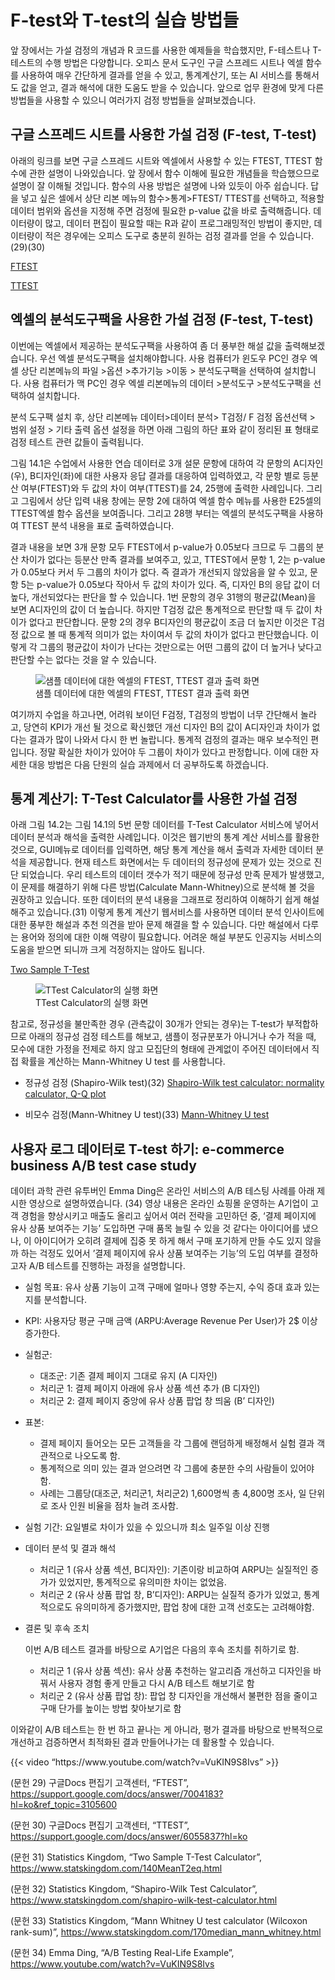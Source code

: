 # F-test와 T-test의 실습 방법들

앞 장에서는 가설 검정의 개념과 R 코드를 사용한 예제들을 학습했지만, F-테스트나 T-테스트의 수행 방법은 다양합니다. 오피스 문서 도구인 구글 스프레드 시트나 엑셀 함수를 사용하여 매우 간단하게 결과를 얻을 수 있고, 통계계산기, 또는 AI 서비스를 통해서도 값을 얻고, 결과 해석에 대한 도움도 받을 수 있습니다. 앞으로 업무 환경에 맞게 다른 방법들을 사용할 수 있으니 여러가지 검정 방법들을 살펴보겠습니다.

## 구글 스프레드 시트를 사용한 가설 검정 (F-test, T-test)

아래의 링크를 보면 구글 스프레드 시트와 엑셀에서 사용할 수 있는 FTEST, TTEST 함수에 관한 설명이 나와있습니다. 앞 장에서 함수 이해에 필요한 개념들을 학습했으므로 설명이 잘 이해될 것입니다. 함수의 사용 방법은 설명에 나와 있듯이 아주 쉽습니다. 답을 넣고 싶은 셀에서 상단 리본 메뉴의 함수\>통계\>FTEST/ TTEST를 선택하고, 적용할 데이터 범위와 옵션을 지정해 주면 검정에 필요한 p-value 값을 바로 출력해줍니다. 데이터량이 많고, 데이터 편집이 필요할 때는 R과 같이 프로그래밍적인 방법이 좋지만, 데이터량이 적은 경우에는 오피스 도구로 충분히 원하는 검정 결과를 얻을 수 있습니다. (29)(30)

[FTEST](https://support.google.com/docs/answer/7004183?hl=ko&ref_topic=3105600)

[TTEST](https://support.google.com/docs/answer/6055837?hl=ko)

## 엑셀의 분석도구팩을 사용한 가설 검정 (F-test, T-test)

이번에는 엑셀에서 제공하는 분석도구팩을 사용하여 좀 더 풍부한 해설 값을 출력해보겠습니다. 우선 엑셀 분석도구팩을 설치해야합니다. 사용 컴퓨터가 윈도우 PC인 경우 엑셀 상단 리본메뉴의 파일 \>옵션 \>추가기능 \>이동 \> 분석도구팩을 선택하여 설치합니다. 사용 컴퓨터가 맥 PC인 경우 엑셀 리본메뉴의 데이터 \>분석도구 \>분석도구팩을 선택하여 설치합니다.

분석 도구팩 설치 후, 상단 리본메뉴 데이터\>데이터 분석\> T검정/ F 검정 옵션선택 \> 범위 설정 \> 기타 출력 옵션 설정을 하면 아래 그림의 하단 표와 같이 정리된 표 형태로 검정 테스트 관련 값들이 출력됩니다.

그림 14.1은 수업에서 사용한 연습 데이터로 3개 설문 문항에 대하여 각 문항의 A디자인(우), B디자인(좌)에 대한 사용자 응답 결과를 대응하여 입력하였고, 각 문항 별로 등분산 여부(FTEST)와 두 값의 차이 여부(TTEST)를 24, 25행에 출력한 사례입니다. 그리고 그림에서 상단 입력 내용 창에는 문항 2에 대하여 엑셀 함수 메뉴를 사용한 E25셀의 TTEST엑셀 함수 옵션을 보여줍니다. 그리고 28행 부터는 엑셀의 분석도구팩을 사용하여 TTEST 분석 내용을 표로 출력하였습니다.

결과 내용을 보면 3개 문항 모두 FTEST에서 p-value가 0.05보다 크므로 두 그룹의 분산 차이가 없다는 등분산 만족 결과를 보여주고, 있고, TTEST에서 문항 1, 2는 p-value가 0.05보다 커서 두 그룹의 차이가 없다. 즉 결과가 개선되지 않았음을 알 수 있고, 문항 5는 p-value가 0.05보다 작아서 두 값의 차이가 있다. 즉, 디자인 B의 응답 값이 더 높다, 개선되었다는 판단을 할 수 있습니다. 1번 문항의 경우 31행의 평균값(Mean)을 보면 A디자인의 값이 더 높습니다. 하지만 T검정 값은 통계적으로 판단할 때 두 값이 차이가 없다고 판단합니다. 문항 2의 경우 B디자인의 평균값이 조금 더 높지만 이것은 T검정 값으로 볼 때 통계적 의미가 없는 차이여서 두 값의 차이가 없다고 판단했습니다. 이렇게 각 그룹의 평균값이 차이가 난다는 것만으로는 어떤 그룹의 값이 더 높거나 낮다고 판단할 수는 없다는 것을 알 수 있습니다.

![샘플 데이터에 대한 엑셀의 FTEST, TTEST 결과 출력 화면](img/fig28.png)

여기까지 수업을 하고나면, 어려워 보이던 F검정, T검정의 방법이 너무 간단해서 놀라고, 당연히 KPI가 개선 될 것으로 확신했던 개선 디자인 B의 값이 A디자인과 차이가 없다는 결과가 많이 나와서 다시 한 번 놀랍니다. 통계적 검정의 결과는 매우 보수적인 편입니다. 정말 확실한 차이가 있어야 두 그룹이 차이가 있다고 판정합니다. 이에 대한 자세한 대응 방법은 다음 단원의 실습 과제에서 더 공부하도록 하겠습니다.

## 통계 계산기: T-Test Calculator를 사용한 가설 검정

아래 그림 14.2는 그림 14.1의 5번 문항 데이터를 T-Test Calculator 서비스에 넣어서 데이터 분석과 해석을 출력한 사례입니다. 이것은 웹기반의 통계 계산 서비스를 활용한 것으로, GUI메뉴로 데이터를 입력하면, 해당 통계 계산을 해서 출력과 자세한 데이터 분석을 제공합니다. 현재 테스트 화면에서는 두 데이터의 정규성에 문제가 있는 것으로 진단 되었습니다. 우리 테스트의 데이터 갯수가 적기 때문에 정규성 만족 문제가 발생했고, 이 문제를 해결하기 위해 다른 방법(Calculate Mann-Whitney)으로 분석해 볼 것을 권장하고 있습니다. 또한 데이터의 분석 내용을 그래프로 정리하여 이해하기 쉽게 해설해주고 있습니다.(31) 이렇게 통계 계산기 웹서비스를 사용하면 데이터 분석 인사이트에 대한 풍부한 해설과 추천 의견을 받아 문제 해결을 할 수 있습니다. 다만 해설에서 다루는 용어와 정의에 대한 이해 역량이 필요합니다. 어려운 해설 부분도 인공지능 서비스의 도움을 받으면 되니까 크게 걱정하지는 않아도 됩니다.

[Two Sample T-Test](https://www.statskingdom.com/140MeanT2eq.html)

![TTest Calculator의 실행 화면](img/fig29.png)

참고로, 정규성을 불만족한 경우 (관측값이 30개가 안되는 경우)는 T-test가 부적합하므로 아래의 정규성 검정 테스트를 해보고, 샘플이 정규분포가 아니거나 수가 적을 때, 모수에 대한 가정을 전제로 하지 않고 모집단의 형태에 관계없이 주어진 데이터에서 직접 확률을 계산하는 Mann-Whitney U test 를 사용합니다.

-   정규성 검정 (Shapiro-Wilk test)(32) [Shapiro-Wilk test calculator: normality calculator, Q-Q plot](https://www.statskingdom.com/shapiro-wilk-test-calculator.html)

-   비모수 검정(Mann-Whitney U test)(33) [Mann-Whitney U test](https://www.statskingdom.com/170median_mann_whitney.html)

## 사용자 로그 데이터로 T-test 하기: e-commerce business A/B test case study

데이터 과학 관련 유투버인 Emma Ding은 온라인 서비스의 A/B 테스팅 사례를 아래 제시한 영상으로 설명하였습니다. (34) 영상 내용은 온라인 쇼핑몰 운영하는 A기업이 고객 경험을 향상시키고 매출도 올리고 싶어서 여러 전략을 고민하던 중, '결제 페이지에 유사 상품 보여주는 기능' 도입하면 구매 품목 늘릴 수 있을 것 같다는 아이디어를 냈으나, 이 아이디어가 오히려 결제에 집중 못 하게 해서 구매 포기하게 만들 수도 있지 않을까 하는 걱정도 있어서 '결제 페이지에 유사 상품 보여주는 기능'의 도입 여부를 결정하고자 A/B 테스트를 진행하는 과정을 설명합니다.

-   실험 목표: 유사 상품 기능이 고객 구매에 얼마나 영향 주는지, 수익 증대 효과 있는지를 분석합니다.

-   KPI: 사용자당 평균 구매 금액 (ARPU:Average Revenue Per User)가 2\$ 이상 증가한다.

-   실험군:

    -   대조군: 기존 결제 페이지 그대로 유지 (A 디자인)
    -   처리군 1: 결제 페이지 아래에 유사 상품 섹션 추가 (B 디자인)
    -   처리군 2: 결제 페이지 중앙에 유사 상품 팝업 창 띄움 (B’ 디자인)

-   표본:

    -   결제 페이지 들어오는 모든 고객들을 각 그룹에 랜덤하게 배정해서 실험 결과 객관적으로 나오도록 함.
    -   통계적으로 의미 있는 결과 얻으려면 각 그룹에 충분한 수의 사람들이 있어야 함.
    -   사례는 그룹당(대조군, 처리군1, 처리군2) 1,600명씩 총 4,800명 조사, 일 단위로 조사 인원 비율을 점차 늘려 조사함.

-   실험 기간: 요일별로 차이가 있을 수 있으니까 최소 일주일 이상 진행

-   데이터 분석 및 결과 해석

    -   처리군 1 (유사 상품 섹션, B디자인): 기존이랑 비교하여 ARPU는 실질적인 증가가 있었지만, 통계적으로 유의미한 차이는 없었음.
    -   처리군 2 (유사 상품 팝업 창, B’디자인): ARPU는 실질적 증가가 있었고, 통계적으로도 유의미하게 증가했지만, 팝업 창에 대한 고객 선호도는 고려해야함.

-   결론 및 후속 조치

    이번 A/B 테스트 결과를 바탕으로 A기업은 다음의 후속 조치를 취하기로 함.

    -   처리군 1 (유사 상품 섹션): 유사 상품 추천하는 알고리즘 개선하고 디자인을 바꿔서 사용자 경험 좋게 만들고 다시 A/B 테스트 해보기로 함
    -   처리군 2 (유사 상품 팝업 창): 팝업 창 디자인을 개선해서 불편한 점을 줄이고 구매 단가를 높이는 방법 찾아보기로 함

이와같이 A/B 테스트는 한 번 하고 끝나는 게 아니라, 평가 결과를 바탕으로 반복적으로 개선하고 검증하면서 최적화된 결과 만들어나가는 데 활용할 수 있습니다.

{{< video "https://www.youtube.com/watch?v=VuKIN9S8Ivs" >}}

(문헌 29) 구글Docs 편집기 고객센터, “FTEST”, <https://support.google.com/docs/answer/7004183?hl=ko&ref_topic=3105600>

(문헌 30) 구글Docs 편집기 고객센터, “TTEST”, <https://support.google.com/docs/answer/6055837?hl=ko>

(문헌 31) Statistics Kingdom, “Two Sample T-Test Calculator”, <https://www.statskingdom.com/140MeanT2eq.html>

(문헌 32) Statistics Kingdom, “Shapiro-Wilk Test Calculator”, <https://www.statskingdom.com/shapiro-wilk-test-calculator.html>

(문헌 33) Statistics Kingdom, “Mann Whitney U test calculator (Wilcoxon rank-sum)”, <https://www.statskingdom.com/170median_mann_whitney.html>

(문헌 34) Emma Ding, “A/B Testing Real-Life Example”, <https://www.youtube.com/watch?v=VuKIN9S8Ivs>
